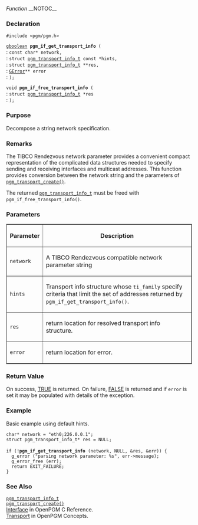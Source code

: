 ''Function''
__NOTOC__
=== Declaration ===
<tt>#include <pgm/pgm.h></tt>

<tt>[http://library.gnome.org/devel/glib/stable/glib-Basic-Types.html#gboolean gboolean] '''pgm_if_get_transport_info''' (</tt><br>
: <tt>const char*        network,</tt><br>
: <tt>struct [[2/OpenPGM_C_Reference/pgm_transport_info_t|pgm_transport_info_t]] const       *hints,</tt><br>
: <tt>struct [[2/OpenPGM_C_Reference/pgm_transport_info_t|pgm_transport_info_t]]       **res,</tt><br>
: <tt>[http://library.gnome.org/devel/glib/stable/glib-Error-Reporting.html#GError GError]**             error</tt><br>
: <tt>);</tt>

<tt>void '''pgm_if_free_transport_info''' (</tt><br>
: <tt>struct [[2/OpenPGM_C_Reference/pgm_transport_info_t|pgm_transport_info_t]]       *res</tt><br>
: <tt>);</tt>


=== Purpose ===
Decompose a string network specification.

=== Remarks ===
The TIBCO Rendezvous network parameter provides a convenient compact representation of the complicated data structures needed to specify sending and receiving interfaces and multicast addresses.  This function provides conversion between the network string and the parameters of <tt>[[2/OpenPGM C Reference/pgm_transport_create()|pgm_transport_create()]]</tt>.

The returned <tt>[[2/OpenPGM_C_Reference/pgm_transport_info_t|pgm_transport_info_t]]</tt> must be freed with <tt>pgm_if_free_transport_info()</tt>.

=== Parameters ===

<table border="1" cellpadding="5" cellspacing="0">
<tr>
<th>Parameter</th>
<th>Description</th>
</tr>
<tr>
<td><tt>network</tt></td>
<td>A TIBCO Rendezvous compatible network parameter string</td>
</tr><tr>
<td><tt>hints</tt></td>
<td>Transport info structure whose <tt>ti_family</tt> specify criteria that limit the set of addresses returned by <tt>pgm_if_get_transport_info()</tt>.</td>
</tr><tr>
<td><tt>res</tt></td>
<td>return location for resolved transport info structure.</td>
</tr><tr>
<td><tt>error</tt></td>
<td>return location for error.</td>
</tr>
</table>


=== Return Value ===
On success, [http://library.gnome.org/devel/glib/stable/glib-Standard-Macros.html#TRUE--CAPS TRUE] is returned.  On failure, [http://library.gnome.org/devel/glib/stable/glib-Standard-Macros.html#FALSE--CAPS FALSE] is returned and if <tt>error</tt> is set it may be populated with details of the exception.

=== Example ===
Basic example using default hints.

 char* network = "eth0;226.0.0.1";
 struct pgm_transport_info_t* res = NULL;
 
 if (!'''pgm_if_get_transport_info''' (network, NULL, &res, &err)) {
   g_error ("parsing network parameter: %s", err->message);
   g_error_free (err);
   return EXIT_FAILURE;
 }

=== See Also ===
<tt>[[2/OpenPGM C Reference/pgm_transport_info_t|pgm_transport_info_t]]</tt><br>
<tt>[[2/OpenPGM C Reference/pgm_transport_create()|pgm_transport_create()]]</tt><br>
[[2/OpenPGM C Reference/Interface|Interface]] in OpenPGM C Reference.<br>
[[OpenPGM_Concepts/Transport|Transport]] in OpenPGM Concepts.

